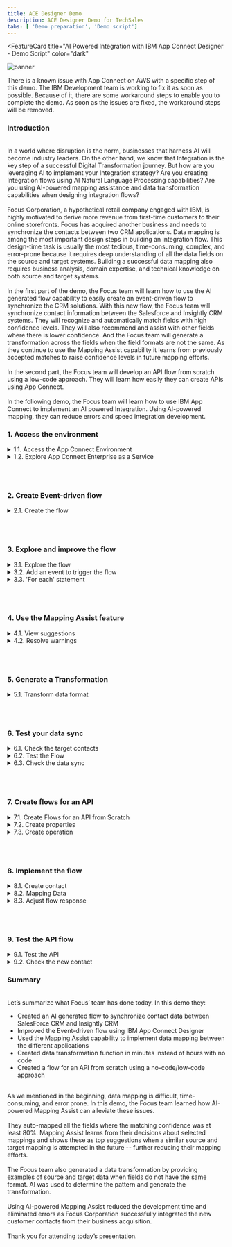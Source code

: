 ```yaml
---
title: ACE Designer Demo
description: ACE Designer Demo for TechSales
tabs: [ 'Demo preparation', 'Demo script']
---
```



<FeatureCard
  title="AI Powered Integration with IBM App Connect Designer - Demo Script"
  color="dark"
  >

![banner](./images/banner-ace-designer.jpg)

</FeatureCard>


<span id="place1"></span>

<InlineNotification kind="warning">There is a known issue with App Connect on AWS with a specific step of this demo. The IBM Development team is working to fix it as soon as possible. Because of it, there are some workaround steps to enable you to complete the demo. As soon as the issues are fixed, the workaround steps will be removed.</InlineNotification>


### **Introduction**
<br/>
In a world where disruption is the norm, businesses that harness AI will become industry leaders. On the other hand, we know that Integration is the key step of a successful Digital Transformation journey. But how are you leveraging AI to implement your Integration strategy? Are you creating Integration flows using AI Natural Language Processing capabilities? Are you using AI-powered mapping assistance and data transformation capabilities when designing integration flows?
<br/><br/>
Focus Corporation, a hypothetical retail company engaged with IBM, is highly motivated to derive more revenue from first-time customers to their online storefronts. Focus has acquired another business and needs to synchronize the contacts between two CRM applications. Data mapping is among the most important design steps in building an integration flow. This design-time task is usually the most tedious, time-consuming, complex, and error-prone because it requires deep understanding of all the data fields on the source and target systems. Building a successful data mapping also requires business analysis, domain expertise, and technical knowledge on both source and target systems.
<br/><br/>
In the first part of the demo, the Focus team will learn how to use the AI generated flow capability to easily create an event-driven flow to synchronize the CRM solutions. With this new flow, the Focus team will synchronize contact information between the Salesforce and Insightly CRM systems. They will recognize and automatically match fields with high confidence levels. They will also recommend and assist with other fields where there is lower confidence. And the Focus team will generate a transformation across the fields when the field formats are not the same. As they continue to use the Mapping Assist capability it learns from previously accepted matches to raise confidence levels in future mapping efforts.
<br/><br/>
In the second part, the Focus team will develop an API flow from scratch using a low-code approach. They will learn how easily they can create APIs using App Connect.
<br/><br/>
In the following demo, the Focus team will learn how to use IBM App Connect to implement an AI powered Integration. Using AI-powered mapping, they can reduce errors and speed integration development.
<br/>


### **1. Access the environment**

<details>
<summary>1.1. Access the App Connect Environment</summary><br/>

**Narration**

IBM App Connect is an industry-leading integration solution that connects any of your applications and data, no matter where they reside. With hundreds of prebuilt connectors and customizable templates, App Connect helps users of all skill levels rapidly connect Software as a Service (SaaS) applications and build integration flows.

Focus would like to explore how IBM App Connect will support them to eliminate digital silos to power their business. For this demo, they are using a trial account of IBM App Connect Enterprise as a Service on AWS.

<hr/><br/>

**Action** &nbsp; 1.1.1.

In your email inbox (that you used to create the App Connect trial account), search for **IBM SaaS** (A), open the ”**Your IBM App Connect trial is ready**” email (B).

  ![](images/ace-access-1.png)

<hr/><br/>


**Action** &nbsp; 1.1.2.

Now, click the **Access trial** button.

  ![](images/ace-access-2.png)

<hr/><br/>


**Action** &nbsp; 1.1.3.

**Log in** with your App Connect *username* and *password*.

  ![](images/ace-access-3.png)

***
</details>


<details>
<summary>1.2. Explore App Connect Enterprise as a Service</summary><br/>

**Narration**

Welcome to IBM App Connect Designer. With App Connect Designer you can easily create and test integrations that connect your applications without the need for coding.  Let's have a look around App Connect Designer.

In the home page, Focus can get started with creating and importing flows.

In the Designer dashboard page, the Focus team will be able to monitor, edit, or delete their flows. They can also create more flows from this dashboard. They will do that, later.

In the Monitor page, they can see CPU and memory usage data for the integration runtimes.  Summary data is shown in graphs and tables, and they can drill down to see more detailed data.

In the Catalog page, Focus can list all the applications and APIs and the associated events and actions that they can add to their flows.  Here, they can connect App Connect to their application accounts on the catalog tab, or they can choose to connect to them when they create their flows. By now, they already have two connected accounts: Insightly and Salesforce. These connectors were pre-configured, and they are ready to be used.

In the Templates page, Focus can explore the templates gallery, where they’ll find templates that cover a range of cognitive, marketing, sales, support, business ops, e-commerce, and finance use cases.

In the Logs page, they can see recent logs for their integrations and audit activity.

In the Setting page, Focus can connect App Connect to their applications on a private network, to enable artificial intelligence (AI) features, and to generate credentials to access the public API.

IBM App Connect Enterprise as a Service provides App Connect Designer and App Connect Dashboard environments for authoring and running integrations. Each environment provides tools and resources to create and deploy your integrations. You can switch between your App Connect Designer and App Connect Dashboard instances by using the instance switcher on the header.

<hr/><br/>

**Action** &nbsp; 1.2.1.

If necessary, close the tour dialog (click on **Maybe later** button). Show the **home page** and click the **Dashboard** button on the left menu.

  ![](images/aces-aws-intro-1.png)

<hr/><br/>


**Action** &nbsp; 1.2.2.

Show the Designer Dashboard page and click the **Monitor** button on the left menu.

  ![](images/aces-aws-intro-2.png)

<hr/><br/>


**Action** &nbsp; 1.2.3.

Show the Monitor page and click the **Catalog** button on the left menu.

  ![](images/aces-aws-intro-3.png)

<hr/><br/>


**Action** &nbsp; 1.2.4.

Show the Catalog page and click the **Templates** button on the left menu.

  ![](images/aces-aws-intro-4.png)

<hr/><br/>


**Action** &nbsp; 1.2.5.

Show the Templates page and click the **Logs** button on the left menu.

  ![](images/aces-aws-intro-5.png)

<hr/><br/>


**Action** &nbsp; 1.2.6.

Show the Logs page and click the **Settings** button on the left menu.

  ![](images/aces-aws-intro-6.png)

<hr/><br/>


**Action** &nbsp; 1.2.7.

Show the Settings page and click the **Dashboard** button on the left menu.

  ![](images/aces-aws-intro-7.png)


***
</details>

<br/><br/>

### **2. Create Event-driven flow**

<details>
<summary>2.1. Create the flow</summary><br/>

**Narration**

In an event-driven flow, you identify an event that can occur, which automatically triggers defined actions in one or more applications. An event can be considered as a change or an activity that occurs in an application; for example, a contact is created in Salesforce. An action is an operation that App Connect initiates in an application when a flow runs; for example, contact details are retrieved from Salesforce (so they can subsequently be processed in some way later in the flow).

IBM App Connect supports streamed, polled, and “scheduled” events. An event node for one of these event types is always the starting point in an event-driven flow.

The Focus integration team would like to get contacts from Salesforce and copy them to the new Insightly CRM. Let's try it!

<hr/><br/>


**Action** &nbsp; 2.1.1.

Click **Create > Event-driven flow**.

  ![](images/event-flow-01.png)

<hr/><br/>


**Action** &nbsp; 2.1.2.

Rename the flow to **Get contacts**.

  ![](images/event-flow-02.png)

<hr/><br/>


**Action** &nbsp; 2.1.3.

Initially, we need to add our integration nodes. Click the **second Plus +** icon (A). Search for the **Salesforce** connector (B).

  ![](images/event-flow-03.png)

<hr/><br/>


**Action** &nbsp; 2.1.4.

From your pre-configured Salesforce connector, select **Contacts > Retrieve contact**.

  ![](images/event-flow-04.png)


<hr/><br/>


**Action** &nbsp; 2.1.5

Next section, you will configure this node. It is time to add the second integration node. Click on the **third plus +** icon (A) and search for **Insightly** (B).

  ![](images/event-flow-05.png)

<hr/><br/>

**Action** &nbsp; 2.1.6

From your pre-configured *Insightly* connector, select **Contacts > Create contact**.

  ![](images/event-flow-06.png)

<br/>

***
</details>


<br/><br/>

### **3. Explore and improve the flow**
<details>
<summary>3.1. Explore the flow</summary><br/>

**Narration**

Here the Focus team can see their initial flow, which initially has a Salesforce integration to retrieve contacts and an Insightly integration to create a new contact. They will use the Designer flow editor to edit and change their flow to add the necessary additional steps.

The connectors are already using the pre-configured accounts. However, they need to do some adjustments to finalize the flow.

First, the Focus team configures the Salesforce node to limit a maximum number of items to retrieve.  Here, they can see there is an error message in the Insightly integration. This message is informing the Focus team needs to include the First name field in the new CRM. They will need to map fields between Salesforce and Insightly. They will do it later taking advantage of the AI capabilities from IBM App Connect.

<hr/><br/>


**Action** &nbsp; 3.1.1.

Click on **Salesforce Retrieve contacts** node.

  ![](images/explore-flow-1.png)

<hr/><br/>


**Action** &nbsp; 3.1.2.

Click on **Process 10 items from the collection**.

  ![](images/explore-flow-2.png)

<hr/><br/>


**Action** &nbsp; 3.1.3.

Click on the **Insightly Create contact** node.

  ![](images/explore-flow-3.png)

<hr/><br/>


**Action** &nbsp; 3.1.4.

Hover the pointer over the red “*!*” error icon to show the error message “**First Name: This field is required**”.

  ![](images/explore-flow-4.png)

***
</details>


<details>
<summary>3.2. Add an event to trigger the flow</summary><br/>

**Narration**

In an event-driven flow, you identify an event that can occur, which automatically triggers defined actions in one or more applications. An event can be considered as a change or an activity that occurs in an application.

Now, the Focus team needs to specify the event that triggers the flow. The event might be something that happens in an application, or they might decide to start the flow on a schedule.

This flow will run when it is called from another flow. Because of it, the Focus team selects the Callable flow Input option.

<hr/><br/>

**Action** &nbsp; 3.2.1.

Click on the initial **Plus** icon

  ![](images/event-trigger-1.png)

<hr/><br/>


**Action** &nbsp; 3.2.2.

Show the available **Applications triggers** and open the **Toolbox** tab.

  ![](images/event-trigger-2.png)

<hr/><br/>


**Action** &nbsp; 3.2.3.

Show the **Scheduler trigger** and open the **Applications** tab.

  ![](images/event-trigger-3.png)

<hr/><br/>


**Action** &nbsp; 3.2.4.

Scroll down and select the **Callable flow** option and click on **Input link**.

  ![](images/event-trigger-4.png)


***
</details>



<details>
<summary>3.3. 'For each' statement</summary><br/>

**Narration**

Now, we need to add a '*For each*' statement because we need to retrieve all the contacts from Salesforce. For each contact, we need to create a contact in the Insightly CRM. We’ll select the “Salesforce Contacts” object as the object to be processed.

Now, they need to move the Insightly integration to be executed inside the '*For each*'' loop.

<hr/><br/>

**Action** &nbsp; 3.3.1.

Click the **Plus** icon after the Salesforce node.

  ![](images/for-each-1.png)


<hr/><br/>

**Action** &nbsp; 3.3.2.

Then, open the **Toolbox** tab (A) and select the **For each** statement (B).

  ![](images/for-each-2.png)

<hr/><br/>

**Action** &nbsp; 3.3.3.

Enter **Contacts** in the *Select the collection of items to process* field (A) and select the **Salesforce Contacts** object (B).

  ![](images/for-each-3.png)

<hr/><br/>

**Action** &nbsp; 3.3.4.

Drag and drop the **Insightly** node to the **For each** loop.

  ![](images/for-each-4.png)

***
</details>


<br/><br/>


### **4. Use the Mapping Assist feature**
<details>
<summary>4.1. View suggestions</summary><br/>

**Narration**

In the Insightly node, the Focus team can manually define the map between the Salesforce and Insightly fields. However, this is difficult because there are lots of fields, and the products will probably have different field names for the same objects.

With Mapping Assist, they don’t need to manually create all these mappings. They’ll use AI to simplify their work! Once Insightly’s ‘Create Contact’ node is added, mapping suggestions are automatically generated. The best possible matches (top suggestions) are presented, which can be automatically inserted into fields with a single click. These top suggestions have an 80% (or higher) confidence score, and the count (20+ suggestions) identifies the total number of fields that will be populated with mappings.

By clicking “Generate or Preview mapping suggestions”, all suggestions with a confidence score of at least 80% are automatically displayed into Insightly’s ‘Create Contact’ node. Note that there are suggestions for simple fields as well as for more complex, nested fields. Mapping Assist uses a pre-trained AI algorithm to provide intelligent, customized data map suggestions. From this interface, they can clear the suggestions, or they can accept and apply the suggestions.

<hr/><br/>


**Action** &nbsp; 4.1.1.

Open the **Insightly Create contact** node.

  ![](images/mapping-assist-1.png)

Note: If you see an error message when you open the Insightly node, refresh the page or go to the Dashboard page and open the *flow* again.

<hr/><br/>


**Action** &nbsp; 4.1.2.

Click **Generate mapping suggestions** button.

  ![](images/mapping-assist-2.png)


<hr/><br/>


**Action** &nbsp; 4.1.3.

Show the list of suggestions (1) and click **Apply suggestions** (2).

  ![](images/mapping-assist-3.png)

***
</details>


<details>
<summary>4.2. Resolve warnings</summary><br/>

**Narration**

Mapping Assist’s AI algorithm sometimes finds multiple high-confidence mapping possibilities. When this occurs, we need to decide which mapping we want to accept.

<hr/><br/>


**Action** &nbsp; 4.2.1.

You may or may not see this situation. When this happens, a **warning** message is shown. You need to resolve any/all fields where this occurs. In the picture below, there is an issue with the *First name* field. Delete the field name that is currently mapped to the field with the warning.

`Note`: If you do not see this warning, move on to step 5.

  ![](images/resolve-warnings-1.png)

<hr/><br/>


**Action** &nbsp; 4.2.2.

Click the **selection list** icon next to the field (A) and select the mapping option listed with the “**For Each**” option from the displayed list (B). Repeat these steps for each field that has a warning.

  ![](images/resolve-warnings-2.png)


***
</details>



<br/><br/>

### **5. Generate a Transformation**
<details>
<summary>5.1. Transform data format</summary><br/>

**Narration**

In some situations, a direct mapping may not be adequate. For instance, the data format of the "source" does not match the data format of the "target" field. In this situation you can generate a JSONata expression to define how the source data should be presented in the target application. JSONata is a declarative open-source query and transformation language for JSON data.

Focus will explore it with the ‘Assistant’s Name’ field. They will use this field in the new CRM to save the "Badge Name". First they select the Full name field. Then they select “Generate transformation”. The ‘Generate transformation’ panel opens with five blank sources and corresponding target fields that they can use for mapping data formats. They’ll need to provide at least five examples of source and target formats for IBM App Connect to generate the transformation formula.

Using IBM App Connect and the Mapping Assist capability, they were able to easily create a data sync between two CRM solutions without needing to write any code.

<hr/><br/>


**Action** &nbsp; 5.1.1.

Click on the **Assistant name** field (A). Delete the current mapping, and click on **Insert a mapping** button (B), and select the **For each: Salesforce Contact/Contact > Full Name** (C).

  ![](images/data-assist-1.png)

<hr/><br/>


**Action** &nbsp; 5.1.2.

Click on **Transform data format** (2).

  ![](images/data-assist-2.png)

<hr/><br/>



**Action** &nbsp; 5.1.3.

On the **Generate transformation** dialog, enter **Michael Jordan** as the first source name, and enter **M. Jordan** under **‘Assistant name’ examples (target)**. Repeat the same steps to include four more assistants’ names using the same transformation format (for example, **Magic Johnson**, **M. Johnson**; **Larry Bird**, **L. Bird**; **Charles Barkley**, **C. Barkley**; **Patrick Ewing**, **P. Ewing**) (A). Click **Transform data format** (B) and click **Insert transformation** (C).

  ![](images/data-assist-3.png)

<br/>

***
</details>

<br/><br/>

### **6. Test your data sync**
<details>
<summary>6.1. Check the target contacts</summary><br/>

**Narration**

Before the Focus team can start to test their data sync flow, they need to check the contacts that they have available. They just need to open the pre-created Insightly CRM account and see the available contacts before they execute the flow. As they can confirm, they have approximately 20 pre-created contacts, each with pictures. After the test of their flow, they should have two or three new contacts without pictures.

<hr/><br/>

**Action** &nbsp; 6.1.1.

Open **your Insightly** <a href="https://login.insightly.com/" target="_blank">page</a> and log in with your lab user and password.

  ![](images/check-target-0.png)

<hr/><br/>

**Action** &nbsp; 6.1.2.

Open your **Insightly** home page (A). Open the **Contacts** view (B).

  ![](images/check-target-1.png)

<hr/><br/>


**Action** &nbsp; 6.1.3.

Notice that there are approximately 20 pre-created contacts, each with pictures.

  ![](images/check-target-2.png)


***
</details>


<details>
<summary>6.2. Test the Flow</summary><br/>

**Narration**

The Focus team can test the flow using the IBM App Connect Designer page. They just need to click on the “Test flow” button.

<hr/><br/>

**Action** &nbsp; 6.2.1.

Back to the App Connect Designer page, click the **Test flow** button (A), and select **Using sample data** (B).

  ![](images/test-sync-1.png)

<hr/><br/>


**Action** &nbsp; 6.2.2.

Click **Test**.

  ![](images/test-sync-2.png)

<hr/><br/>


**Action** &nbsp; 6.2.3.

Click on the **View details** button.

  ![](images/test-sync-3.png)

<hr/><br/>


**Action** &nbsp; 6.2.4.

Show the Test results dialog with the **200** result and the successful message: “**The flow test completed successfully**”.

  ![](images/test-sync-4.png)

<hr/><br/>


**Action** &nbsp; 6.2.5.

Click on the **Dashboard** link on the breadcrumbs to return to the Dashboard page.

  ![](images/test-sync-5.png)

***
</details>


<details>
<summary>6.3. Check the data sync</summary><br/>

**Narration**

Now they can check the new contacts. They should have at least two new contacts. They just need to refresh the ‘Contacts’ page, and here are their new contacts. They can check the contact to see the new ‘Assistant Name’ format.

Great! Everything works as expected.

<hr/><br/>

**Action** &nbsp; 6.3.1.

Go back to Insightly’s **Contacts** page and refresh the page.

  ![](images/check-sync-1.png)

<hr/><br/>


**Action** &nbsp; 6.3.2.

Explore the **new contacts** (without the sample_data tags).

  ![](images/check-sync-2.png)

<hr/><br/>


**Action** &nbsp; 6.3.3.

Click one of the contacts without a picture (A) and show the new format of **Assistant Name** based on the function we defined in the flow (B).

  ![](images/check-sync-3.png)


***
</details>

<br/><br/>


### **7. Create flows for an API**
<details>
<summary>7.1. Create Flows for an API from Scratch</summary><br/>

**Narration**

The Focus team learned how easy it is to create an event-driven flows using the AI Generated flow capability. But before moving to the new Insightly CRM, they would like to provide an easy way for current developers to consume the old CRM without need to access Salesforce. Because of that, they would like to see how easy it is to create a flow for an API from scratch on IBM App Connect.

A flow for an API (alternatively referred to as an API flow) contains a request, actions for one or more target applications, and a response. The flow is triggered by calling the API operation such as from mobile and web applications.

The Focus team uses the IBM App Connect Dashboard to create a flow for an API.

<hr/><br/>


**Action** &nbsp; 7.1.1.

Move back to the App Connect *Dashboard* page, then click the **Create** button (A) and select **Flows for an API** (B).

  ![](images/api-flow-1.png)

<hr/><br/>

**Action** &nbsp; 7.1.2.

Rename the API to **Customer API** (A), name the model **Customer** (B), and click the **Create model** button (C).

  ![](images/api-flow-2.png)

***
</details>

<details>
<summary>7.2. Create properties</summary><br/>

**Narration**

The Focus team starts by adding properties to their Customer model. There will be an ID, FirstName, LastName, and Email. As we can see, they are developing their API based on a model. It’s completely model-driven, and they’ve just modeled their ‘Customer’ object. Next, they’ll design and implement the operation that is related to this ‘Customer’ model.

<hr/><br/>


**Action** &nbsp; 7.2.1.

In the property name, enter **CustomerID** and click **Add property**. Repeat the same steps to include **FirstName**, **LastName** and **Email** (A). Click **Operations** (B).

  ![](images/create-prop-1.png)


***
</details>

<details>
<summary>7.3. Create operation</summary><br/>

**Narration**

To define how the API interacts with the object, they need to define the operations. First, they will add an operation to create an object. Later, they can improve this model by adding operations to retrieve, update or delete an object. First, the Focus integration team will define the “Create Customer” operation.


<hr/><br/>

**Action** &nbsp; 7.3.1.

Click the **Select an operation to add** dropdown (A). And select **Create Customer** (B).

  ![](images/create-oper-1.png)


<hr/><br/>

**Action** &nbsp; 7.3.2.

Click **Implement flow**.

  ![](images/create-oper-2.png)


***
</details>

<br/><br/>

### **8. Implement the flow**
<details>
<summary>8.1. Create contact</summary><br/>

**Narration**

Here the Focus team can see their initial flow, which initially has just a ‘Request’ node and a ‘Response’ node. They will use the Designer flow editor to edit and change their flow to add the necessary additional steps.

The Focus API will be easy to create. The API will create a contact in Salesforce. They just need to include the Salesforce connector and select the “Create contact” operation.


<hr/><br/>

**Action** &nbsp; 8.1.1.

Click the **Plus** icon (A). Search for the **Salesforce** connector (B).

  ![](images/create-contact-1.png)

<hr/><br/>

**Action** &nbsp; 8.1.2.

From your pre-configured Salesforce connector, select **Contacts > Create contact**.

  ![](images/create-contact-2.png)


***
</details>

<details>
<summary>8.2. Mapping Data</summary><br/>

**Narration**

Now, the Focus team needs to map fields from the request into the Salesforce Create contact action. Because they already know the Mapping Assist capability from IBM App Connect, it is simple to do it. They just need to use AI to simplify their work.

<hr/><br/>

**Action** &nbsp; 8.2.1.

Click **Generate mapping suggestions** button.

  ![](images/map-data-1.png)

<hr/><br/>

**Action** &nbsp; 8.2.2.

Click **Apply suggestions** button.

  ![](images/map-data-2.png)



***
</details>

<details>
<summary>8.3. Adjust flow response</summary><br/>

**Narration**

To finalize the API, the Focus team needs to adjust the response that is returned when the flow is called. This response serves to close the API flow and is a required construct. Map the available fields from the Salesforce Create contact action to the response.

<hr/><br/>


**Action** &nbsp; 8.3.1.

Click the **Response** node.

  ![](images/adjust-response-1.png)

<hr/><br/>


**Action** &nbsp; 8.3.2.

For the mandatory response field **CustomerID** (A), map to the **Salesforce field Contact ID** (B).

  ![](images/adjust-response-2.png)

***
</details>

<br/><br/>

### **9. Test the API flow**
<details>
<summary>9.1. Test the API</summary><br/>

**Narration**
Great, the API is ready, now the Focus team just needs to test the API.

<hr/><br/>

**Action** &nbsp; 9.1.1.

Click **Done** to return to your model.

  ![](images/test-api-0-1.png)


<hr/><br/>

**Action** &nbsp; 9.1.2.

Click **Test API**.

  ![](images/test-api-0-2.png)


<hr/><br/>

**Action** &nbsp; 9.1.3.

On Test API dialog, click **Test**.

  ![](images/test-api-0-3.png)


<hr/><br/>

**Action** &nbsp; 9.1.4.

Open the **Test** tab (A). Click **POST /Customer** (B) and open the **Try it** tab (C).

  ![](images/test-api-1.png)


<hr/><br/>

**Action** &nbsp; 9.1.5.

Scroll down to see the body field and click **Generate** (A) to create some dummy body content. Click **Send** (B), and you should see a **201 Created** response (C).

  ![](images/test-api-2.png)


***
</details>

<details>
<summary>9.2. Check the new contact</summary><br/>

**Narration**

To validate the API, the Focus team will check the new contact in SalesForce. They just need to check the ‘Contacts’ page, and here is the new contact.

Great! Everything works as expected.


<hr/><br/>

**Action** &nbsp; 9.2.1.

Open your Salesforce Dev account <a href="https://login.salesforce.com/" target="_blank">page</a>  and log in with your lab user and password.

  ![](images/check-contact-0.png)

<hr/><br/>


**Action** &nbsp; 9.2.2.

Open the **App Launcher** menu (A). Search for **Contacts** (B). And select the **Contacts** items (C).

  ![](images/check-contact-1.png)

<hr/><br/>


**Action** &nbsp; 9.2.3.

Scroll down to check if your new contact is included in the list (you generated the contact information in the Try It panel). Open the **new contact**.

  ![](images/check-contact-2.png)

<hr/><br/>


**Action** &nbsp; 9.2.4.

Open the **Details** page.

  ![](images/check-contact-3.png)


<hr/><br/>


**Action** &nbsp; 9.2.5.

Check the contact *Name* and *Email*.

  ![](images/check-contact-4.png)

***
</details>



### **Summary**

<br/>
Let’s summarize what Focus’ team has done today. In this demo they: <br/>
<ul>
<li>Created an AI generated flow to synchronize contact data between SalesForce CRM and Insightly CRM</li>
<li>Improved the Event-driven flow using IBM App Connect Designer</li>
<li>Used the Mapping Assist capability to implement data mapping between the different applications</li>
<li>Created data transformation function in minutes instead of hours with no code</li>
<li>Created a flow for an API from scratch using a no-code/low-code approach</li>
</ul><br/>
As we mentioned in the beginning, data mapping is difficult, time-consuming, and error prone. In this demo, the Focus team learned how AI-powered Mapping Assist can alleviate these issues.
<br/><br/>
They auto-mapped all the fields where the matching confidence was at least 80%. Mapping Assist learns from their decisions about selected mappings and shows these as top suggestions when a similar source and target mapping is attempted in the future -- further reducing their mapping efforts.
<br/><br/>
The Focus team also generated a data transformation by providing examples of source and target data when fields do not have the same format. AI was used to determine the pattern and generate the transformation.
<br/><br/>
Using AI-powered Mapping Assist reduced the development time and eliminated errors as Focus Corporation successfully integrated the new customer contacts from their business acquisition.
<br/><br/>
Thank you for attending today’s presentation.
<br/>
